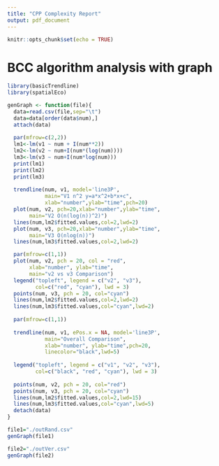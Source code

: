 ```yaml
---
title: "CPP Complexity Report"
output: pdf_document
---
```


```r
knitr::opts_chunk$set(echo = TRUE)
```

# BCC algorithm analysis with graph

```r

library(basicTrendline)
library(spatialEco)

genGraph <- function(file){
  data=read.csv(file,sep="\t")
  data=data[order(data$num),]
  attach(data)
  
  par(mfrow=c(2,2))
  lm1<-lm(v1 ~ num + I(num**2))
  lm2<-lm(v2 ~ num+I(num*(log(num))))
  lm3<-lm(v3 ~ num+I(num*log(num)))
  print(lm1)
  print(lm2)
  print(lm3)
  
  trendline(num, v1, model='line3P',
            main="V1 n^2 y=a*x^2+b*x+c",
            xlab="number",ylab="time",pch=20)
  plot(num, v2, pch=20,xlab="number",ylab="time",
       main="V2 O(n(log(n))^2)")
  lines(num,lm2$fitted.values,col=2,lwd=2)
  plot(num, v3, pch=20,xlab="number",ylab="time",
       main="V3 O(nlog(n))")
  lines(num,lm3$fitted.values,col=2,lwd=2)

  par(mfrow=c(1,1))  
  plot(num, v2, pch = 20, col = "red", 
       xlab="number", ylab="time", 
       main="v2 vs v3 Comparison")
  legend("topleft", legend = c("v2", "v3"), 
         col=c("red", "cyan"), lwd = 3)
  points(num, v3, pch = 20, col="cyan")
  lines(num,lm2$fitted.values,col=2,lwd=2)
  lines(num,lm3$fitted.values,col="cyan",lwd=2)
  
  par(mfrow=c(1,1))
  
  trendline(num, v1, ePos.x = NA, model='line3P', 
            main="Overall Comparison",
            xlab="number", ylab="time",pch=20, 
            linecolor="black",lwd=5)
  
  legend("topleft", legend = c("v1", "v2", "v3"), 
         col=c("black", "red", "cyan"), lwd = 3)
  
  points(num, v2, pch = 20, col="red")
  points(num, v3, pch = 20, col="cyan")
  lines(num,lm2$fitted.values,col=2,lwd=15)
  lines(num,lm3$fitted.values,col="cyan",lwd=5)
  detach(data)
}
```

```r
file1="./outRand.csv"
genGraph(file1)

file2="./outVer.csv"
genGraph(file2)
```
